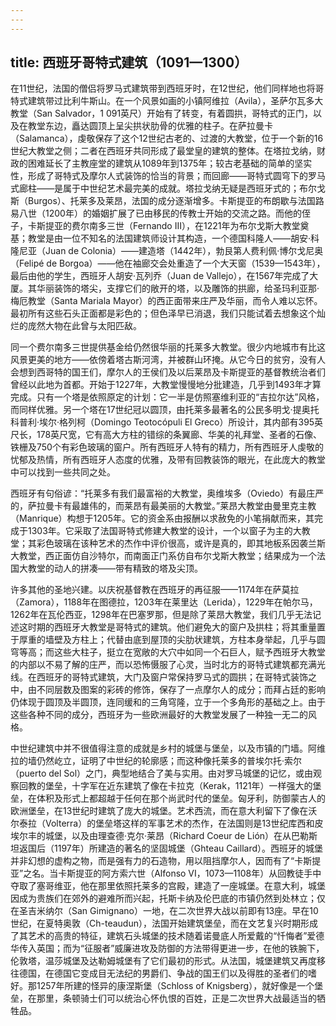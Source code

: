 ```yaml
---
---
---
```

title: 西班牙哥特式建筑（1091—1300）
---




在11世纪，法国的僧侣将罗马式建筑带到西班牙时，在12世纪，他们同样地也将哥特式建筑带过比利牛斯山。在一个风景如画的小镇阿维拉（Avila），圣萨尔瓦多大教堂（San Salvador，1 091英尺）开始有了转变，有着圆拱，哥特式的正门，以及在教堂东边，矗达圆顶上呈尖拱状肋骨的优雅的柱子。在萨拉曼卡（Salamanca），虔敬保存了这个12世纪古老的、过渡的大教堂，位于一个新的16世纪大教堂之侧；二者在西班牙共同形成了最堂皇的建筑的整体。在塔拉戈纳，财政的困难延长了主教座堂的建筑从1089年到1375年；较古老基础的简单的坚实性，形成了哥特式及摩尔人式装饰的恰当的背景；而回廊——哥特式圆穹下的罗马式廊柱——是属于中世纪艺术最完美的成就。塔拉戈纳无疑是西班牙式的；布尔戈斯（Burgos）、托莱多及莱昂，法国的成分逐渐增多。卡斯提亚的布朗歇与法国路易八世（1200年）的婚姻扩展了已由移民的传教士开始的交流之路。而他的侄子，卡斯提亚的费尔南多三世（Fernando III），在1221年为布尔戈斯大教堂奠基；教堂是由一位不知名的法国建筑师设计其构造，一个德国科隆人——胡安·科隆尼亚（Juan de Colonia）——建造塔（1442年），勃艮第人费利佩·博尔戈尼奥（Felipé de Borgoa）——他在袖廊交会处重造了一个大天窗（1539—1543年），最后由他的学生，西班牙人胡安·瓦列乔（Juan de Vallejo），在1567年完成了大厦。其华丽装饰的塔尖，支撑它们的敞开的塔，以及雕饰的拱廊，给圣玛利亚那·梅厄教堂（Santa Mariala Mayor）的西正面带来庄严及华丽，而令人难以忘怀。最初所有这些石头正面都是彩色的；但色泽早已消退，我们只能试着去想象这个灿烂的庞然大物在此曾与太阳匹敌。

同一个费尔南多三世提供基金给仍然很华丽的托莱多大教堂。很少内地城市有比这风景更美的地方——依傍着塔古斯河湾，并被群山环掩。从它今日的贫穷，没有人会想到西哥特的国王们，摩尔人的王侯们及以后莱昂及卡斯提亚的基督教统治者们曾经以此地为首都。开始于1227年，大教堂慢慢地分批建造，几乎到1493年才算完成。只有一个塔是依照原定的计划：它一半是仿照塞维利亚的“吉拉尔达”风格，而同样优雅。另一个塔在17世纪冠以圆顶，由托莱多最著名的公民多明戈·提奥托科普利·埃尔·格列柯（Domingo Teotocópuli El Greco）所设计，其内部有395英尺长，178英尺宽，它有高大方柱的错综的条翼廊、华美的礼拜堂、圣者的石像、铁栅及750个有彩色玻璃的窗户。所有西班牙人特有的精力，所有西班牙人虔敬的忧郁及热情，所有西班牙人态度的优雅，及带有回教装饰的眼光，在此庞大的教堂中可以找到一些共同之处。

西班牙有句俗谚：“托莱多有我们最富裕的大教堂，奥维埃多（Oviedo）有最庄严的，萨拉曼卡有最雄伟的，而莱昂有最美丽的大教堂。”莱昂大教堂由曼里克主教（Manrique）构想于1205年。它的资金系由报酬以求赦免的小笔捐献而来，其完成于1303年。它采取了法国哥特式修建大教堂的设计，一个以窗子为主的大教堂；其彩色玻璃在该种艺术的杰作中评价很高，或许是真的，即其地板系因袭兰斯大教堂，西正面仿自沙特尔，而南面正门系仿自布尔戈斯大教堂；结果成为一个法国大教堂的动人的拼凑——带有精致的塔及尖顶。

许多其他的圣地兴建。以庆祝基督教在西班牙的再征服——1174年在萨莫拉（Zamora），1188年在图德拉，1203年在莱里达（Lerida），1229年在帕尔马，1262年在瓦伦西亚，1298年在巴塞罗那，但是除了莱昂大教堂，我们几乎无法记述这时期的西班牙大教堂是哥特式的建筑。他们避免大的窗户及拱柱；将其重量置于厚重的墙壁及方柱上；代替由底到屋顶的尖肋状建筑，方柱本身举起，几乎与圆穹等高；而这些大柱子，挺立在宽敞的大穴中如同一个石巨人，赋予西班牙大教堂的内部以不易了解的庄严，而以恐怖慑服了心灵，当时北方的哥特式建筑都充满光线。在西班牙的哥特式建筑，大门及窗户常保持罗马式的圆拱；在哥特式装饰之中，由不同层数及图案的彩砖的修饰，保存了一点摩尔人的成分；而拜占廷的影响仍体现于圆顶及半圆顶，连同缓和的三角穹隆，立于一个多角形的基础之上。由于这些各种不同的成分，西班牙为一些欧洲最好的大教堂发展了一种独一无二的风格。

中世纪建筑中并不很值得注意的成就是乡村的城堡与堡垒，以及市镇的门墙。阿维拉的墙仍然屹立，证明了中世纪的轮廓感；而这种像托莱多的普埃尔托·索尔（puerto del Sol）之门，典型地结合了美与实用。由对罗马城堡的记忆，或由观察回教的堡垒，十字军在近东建筑了像在卡拉克（Kerak，1121年）一样强大的堡垒，在体积及形式上都超越于任何在那个尚武时代的堡垒。匈牙利，防御蒙古人的欧洲堡垒，在13世纪时建筑了庞大的城堡。艺术西流，而在意大利留下了像在沃尔泰拉（Volterra）的堡垒塔这样的军事艺术的杰作，在法国则是13世纪库西和皮埃尔丰的城堡，以及由理查德·克尔·莱昂（Richard Coeur de Lión）在从巴勒斯坦返国后（1197年）所建造的著名的坚固城堡（Ghteau Caillard）。西班牙的城堡并非幻想的虚构之物，而是强有力的石造物，用以阻挡摩尔人，因而有了“卡斯提亚”之名。当卡斯提亚的阿方索六世（Alfonso VI，1073—1108年）从回教徒手中夺取了塞哥维亚，他在那里依照托莱多的宫殿，建造了一座城堡。在意大利，城堡因成为贵族们在郊外的避难所而兴起，托斯卡纳及伦巴底的市镇仍然到处林立；仅在圣吉米纳尔（San Gimignano）一地，在二次世界大战以前即有13座。早在10世纪，在夏特奥敦（Ch-teaudun），法国开始建筑堡垒，而在文艺复兴时期形成了其艺术的高贵的特征，建筑石头城堡的技术随着诺曼底人所爱戴的“忏悔者”爱德华传入英国；而为“征服者”威廉进攻及防御的方法带得更进一步，在他的铁腕下，伦敦塔，温莎城堡及达勒姆城堡有了它们最初的形式。从法国，城堡建筑又再度移往德国，在德国它变成目无法纪的男爵们、争战的国王们以及得胜的圣者们的嗜好。那1257年所建的怪异的康涅斯堡（Schloss of Knigsberg），就好像是一个堡垒，在那里，条顿骑士们可以统治心怀仇恨的百姓，正是二次世界大战最适当的牺牲品。